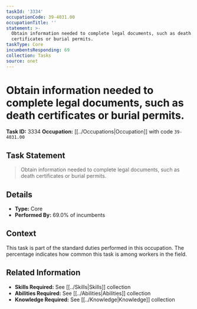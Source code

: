 ```yaml
---
taskId: '3334'
occupationCode: 39-4031.00
occupationTitle: ''
statement: >-
  Obtain information needed to complete legal documents, such as death
  certificates or burial permits.
taskType: Core
incumbentsResponding: 69
collection: Tasks
source: onet
---
```

# Obtain information needed to complete legal documents, such as death certificates or burial permits.

**Task ID:** 3334
**Occupation:** [[../Occupations|Occupation]] with code `39-4031.00`

## Task Statement

> Obtain information needed to complete legal documents, such as death certificates or burial permits.

## Details

- **Type:** Core
- **Performed By:** 69.0% of incumbents

## Context

This task is part of the standard duties performed in this occupation. The percentage indicates how common this task is among workers in the field.

## Related Information

- **Skills Required:** See [[../Skills|Skills]] collection
- **Abilities Required:** See [[../Abilities|Abilities]] collection
- **Knowledge Required:** See [[../Knowledge|Knowledge]] collection
